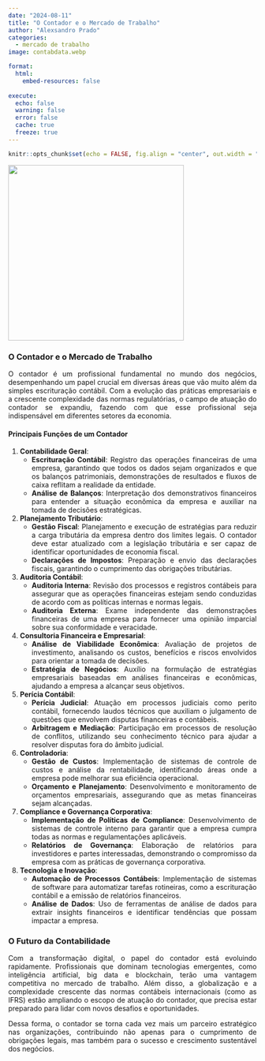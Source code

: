 ```yaml
---
date: "2024-08-11"                                    
title: "O Contador e o Mercado de Trabalho" 
author: "Alexsandro Prado"                            
categories:                                           
  - mercado de trabalho
image: contabdata.webp

format:
  html:
    embed-resources: false
    
execute:
  echo: false
  warning: false
  error: false
  cache: true
  freeze: true
---
```


```r
knitr::opts_chunk$set(echo = FALSE, fig.align = "center", out.width = "100%")
```

```{=html}
<style> body {text-align: justify} </style>
```
```{=html}
<style>
  .left-aligned {
    text-align: left;
  }
</style>
```
![](contadortrabalho.webp){fig-align="center" width="356"}

::: {style="text-align: justify;"}
### O Contador e o Mercado de Trabalho

O contador é um profissional fundamental no mundo dos negócios, desempenhando um papel crucial em diversas áreas que vão muito além da simples escrituração contábil. Com a evolução das práticas empresariais e a crescente complexidade das normas regulatórias, o campo de atuação do contador se expandiu, fazendo com que esse profissional seja indispensável em diferentes setores da economia.

#### Principais Funções de um Contador

1.  **Contabilidade Geral**:
    -   **Escrituração Contábil**: Registro das operações financeiras de uma empresa, garantindo que todos os dados sejam organizados e que os balanços patrimoniais, demonstrações de resultados e fluxos de caixa reflitam a realidade da entidade.
    -   **Análise de Balanços**: Interpretação dos demonstrativos financeiros para entender a situação econômica da empresa e auxiliar na tomada de decisões estratégicas.
2.  **Planejamento Tributário**:
    -   **Gestão Fiscal**: Planejamento e execução de estratégias para reduzir a carga tributária da empresa dentro dos limites legais. O contador deve estar atualizado com a legislação tributária e ser capaz de identificar oportunidades de economia fiscal.
    -   **Declarações de Impostos**: Preparação e envio das declarações fiscais, garantindo o cumprimento das obrigações tributárias.
3.  **Auditoria Contábil**:
    -   **Auditoria Interna**: Revisão dos processos e registros contábeis para assegurar que as operações financeiras estejam sendo conduzidas de acordo com as políticas internas e normas legais.
    -   **Auditoria Externa**: Exame independente das demonstrações financeiras de uma empresa para fornecer uma opinião imparcial sobre sua conformidade e veracidade.
4.  **Consultoria Financeira e Empresarial**:
    -   **Análise de Viabilidade Econômica**: Avaliação de projetos de investimento, analisando os custos, benefícios e riscos envolvidos para orientar a tomada de decisões.
    -   **Estratégia de Negócios**: Auxílio na formulação de estratégias empresariais baseadas em análises financeiras e econômicas, ajudando a empresa a alcançar seus objetivos.
5.  **Perícia Contábil**:
    -   **Perícia Judicial**: Atuação em processos judiciais como perito contábil, fornecendo laudos técnicos que auxiliam o julgamento de questões que envolvem disputas financeiras e contábeis.
    -   **Arbitragem e Mediação**: Participação em processos de resolução de conflitos, utilizando seu conhecimento técnico para ajudar a resolver disputas fora do âmbito judicial.
6.  **Controladoria**:
    -   **Gestão de Custos**: Implementação de sistemas de controle de custos e análise da rentabilidade, identificando áreas onde a empresa pode melhorar sua eficiência operacional.
    -   **Orçamento e Planejamento**: Desenvolvimento e monitoramento de orçamentos empresariais, assegurando que as metas financeiras sejam alcançadas.
7.  **Compliance e Governança Corporativa**:
    -   **Implementação de Políticas de Compliance**: Desenvolvimento de sistemas de controle interno para garantir que a empresa cumpra todas as normas e regulamentações aplicáveis.
    -   **Relatórios de Governança**: Elaboração de relatórios para investidores e partes interessadas, demonstrando o compromisso da empresa com as práticas de governança corporativa.
8.  **Tecnologia e Inovação**:
    -   **Automação de Processos Contábeis**: Implementação de sistemas de software para automatizar tarefas rotineiras, como a escrituração contábil e a emissão de relatórios financeiros.
    -   **Análise de Dados**: Uso de ferramentas de análise de dados para extrair insights financeiros e identificar tendências que possam impactar a empresa.

### O Futuro da Contabilidade

Com a transformação digital, o papel do contador está evoluindo rapidamente. Profissionais que dominam tecnologias emergentes, como inteligência artificial, big data e blockchain, terão uma vantagem competitiva no mercado de trabalho. Além disso, a globalização e a complexidade crescente das normas contábeis internacionais (como as IFRS) estão ampliando o escopo de atuação do contador, que precisa estar preparado para lidar com novos desafios e oportunidades.

Dessa forma, o contador se torna cada vez mais um parceiro estratégico nas organizações, contribuindo não apenas para o cumprimento de obrigações legais, mas também para o sucesso e crescimento sustentável dos negócios. 
:::